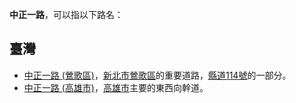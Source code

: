 '''中正一路'''，可以指以下路名：

==臺灣==
*[[中正路_(鶯歌區)|中正一路 (鶯歌區)]]，[[新北市|新北市]][[鶯歌區|鶯歌區]]的重要道路，[[縣道114號|縣道114號]]的一部分。
*[[中正路_(高雄市)|中正一路 (高雄市)]]，[[高雄市|高雄市]]主要的東西向幹道。

{{disambig|Cat=四字路名消歧義}}